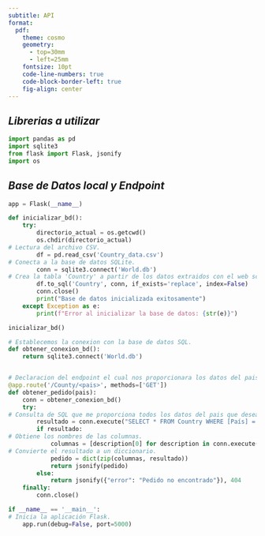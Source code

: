 ```yaml
---
subtitle: API
format: 
  pdf:
    theme: cosmo    
    geometry: 
      - top=30mm
      - left=25mm
    fontsize: 10pt
    code-line-numbers: true
    code-block-border-left: true
    fig-align: center
---
```

## *Librerias a utilizar*
```python
import pandas as pd
import sqlite3
from flask import Flask, jsonify
import os
```

## *Base de Datos local y Endpoint*
```python
app = Flask(__name__)

def inicializar_bd():
    try:
        directorio_actual = os.getcwd()
        os.chdir(directorio_actual)
# Lectura del archivo CSV.
        df = pd.read_csv('Country_data.csv')
# Conecta a la base de datos SQLite.
        conn = sqlite3.connect('World.db')
# Crea la tabla 'Country' a partir de los datos extraidos con el web scraping.
        df.to_sql('Country', conn, if_exists='replace', index=False)
        conn.close()
        print("Base de datos inicializada exitosamente")
    except Exception as e:
        print(f"Error al inicializar la base de datos: {str(e)}")

inicializar_bd()

# Establecemos la conexion con la base de datos SQL.
def obtener_conexion_bd():
    return sqlite3.connect('World.db')


# Declaracion del endpoint el cual nos proporcionara los datos del pais que querramos.
@app.route('/County/<pais>', methods=['GET'])
def obtener_pedido(pais):
    conn = obtener_conexion_bd()
    try:
# Consulta de SQL que me proporciona todos los datos del pais que deseamos obtener.
        resultado = conn.execute("SELECT * FROM Country WHERE [País] = ?", (pais,)).fetchone()
        if resultado:
# Obtiene los nombres de las columnas.
            columnas = [description[0] for description in conn.execute("SELECT * FROM Country LIMIT 1").description]
# Convierte el resultado a un diccionario.
            pedido = dict(zip(columnas, resultado))
            return jsonify(pedido)
        else:
            return jsonify({"error": "Pedido no encontrado"}), 404
    finally:
        conn.close()

if __name__ == '__main__':
# Inicia la aplicación Flask.
    app.run(debug=False, port=5000)
```